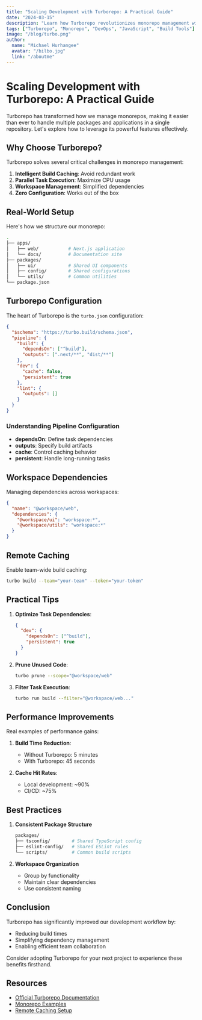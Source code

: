 ```yaml
---
title: "Scaling Development with Turborepo: A Practical Guide"
date: "2024-03-15"
description: "Learn how Turborepo revolutionizes monorepo management with intelligent build caching, parallel execution, and seamless package management. Discover real-world examples of how to structure and optimize your monorepo for maximum developer productivity."
tags: ["Turborepo", "Monorepo", "DevOps", "JavaScript", "Build Tools"]
image: "/blog/turbo.png"
author:
  name: "Michael Hurhangee"
  avatar: "/bilbo.jpg"
  link: "/aboutme"
---
```


# Scaling Development with Turborepo: A Practical Guide

Turborepo has transformed how we manage monorepos, making it easier than ever to handle multiple packages and applications in a single repository. Let's explore how to leverage its powerful features effectively.

## Why Choose Turborepo?

Turborepo solves several critical challenges in monorepo management:

1. **Intelligent Build Caching**: Avoid redundant work
2. **Parallel Task Execution**: Maximize CPU usage
3. **Workspace Management**: Simplified dependencies
4. **Zero Configuration**: Works out of the box

## Real-World Setup

Here's how we structure our monorepo:

```bash
.
├── apps/
│   ├── web/           # Next.js application
│   └── docs/          # Documentation site
├── packages/
│   ├── ui/            # Shared UI components
│   ├── config/        # Shared configurations
│   └── utils/         # Common utilities
└── package.json
```

## Turborepo Configuration

The heart of Turborepo is the `turbo.json` configuration:

```json
{
  "$schema": "https://turbo.build/schema.json",
  "pipeline": {
    "build": {
      "dependsOn": ["^build"],
      "outputs": [".next/**", "dist/**"]
    },
    "dev": {
      "cache": false,
      "persistent": true
    },
    "lint": {
      "outputs": []
    }
  }
}
```

### Understanding Pipeline Configuration

- **dependsOn**: Define task dependencies
- **outputs**: Specify build artifacts
- **cache**: Control caching behavior
- **persistent**: Handle long-running tasks

## Workspace Dependencies

Managing dependencies across workspaces:

```json
{
  "name": "@workspace/web",
  "dependencies": {
    "@workspace/ui": "workspace:*",
    "@workspace/utils": "workspace:*"
  }
}
```

## Remote Caching

Enable team-wide build caching:

```bash
turbo build --team="your-team" --token="your-token"
```

## Practical Tips

1. **Optimize Task Dependencies**:
   ```json
   {
     "dev": {
       "dependsOn": ["^build"],
       "persistent": true
     }
   }
   ```

2. **Prune Unused Code**:
   ```bash
   turbo prune --scope="@workspace/web"
   ```

3. **Filter Task Execution**:
   ```bash
   turbo run build --filter="@workspace/web..."
   ```

## Performance Improvements

Real examples of performance gains:

1. **Build Time Reduction**:
   - Without Turborepo: 5 minutes
   - With Turborepo: 45 seconds

2. **Cache Hit Rates**:
   - Local development: ~90%
   - CI/CD: ~75%

## Best Practices

1. **Consistent Package Structure**
   ```bash
   packages/
   ├── tsconfig/        # Shared TypeScript config
   ├── eslint-config/   # Shared ESLint rules
   └── scripts/         # Common build scripts
   ```

2. **Workspace Organization**
   - Group by functionality
   - Maintain clear dependencies
   - Use consistent naming

## Conclusion

Turborepo has significantly improved our development workflow by:
- Reducing build times
- Simplifying dependency management
- Enabling efficient team collaboration

Consider adopting Turborepo for your next project to experience these benefits firsthand.

## Resources

- [Official Turborepo Documentation](https://turbo.build/repo)
- [Monorepo Examples](https://github.com/vercel/turbo/tree/main/examples)
- [Remote Caching Setup](https://turbo.build/repo/docs/core-concepts/remote-caching)
